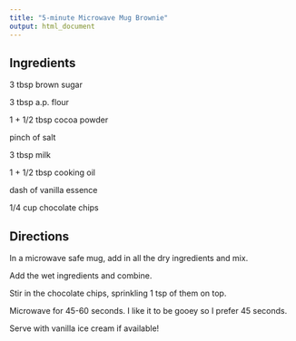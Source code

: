 ```yaml
---
title: "5-minute Microwave Mug Brownie"
output: html_document
---
```


## Ingredients

3 tbsp brown sugar

3 tbsp a.p. flour

1 + 1/2 tbsp cocoa powder

pinch of salt

3 tbsp milk

1 + 1/2 tbsp cooking oil

dash of vanilla essence

1/4 cup chocolate chips

## Directions

In a microwave safe mug, add in all the dry ingredients and mix.

Add the wet ingredients and combine.

Stir in the chocolate chips, sprinkling 1 tsp of them on top.

Microwave for 45-60 seconds. I like it to be gooey so I prefer 45 seconds.

Serve with vanilla ice cream if available!
